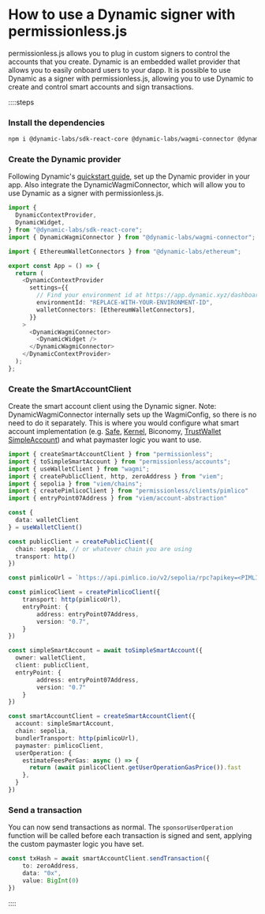 
<VersionWarning version="0.2" />

# How to use a Dynamic signer with permissionless.js

permissionless.js allows you to plug in custom signers to control the accounts that you create. Dynamic is an embedded wallet provider that allows you to easily onboard users to your dapp. It is possible to use Dynamic as a signer with permissionless.js, allowing you to use Dynamic to create and control smart accounts and sign transactions.

::::steps

### Install the dependencies

```bash
npm i @dynamic-labs/sdk-react-core @dynamic-labs/wagmi-connector @dynamic-labs/ethereum permissionless viem wagmi
```

### Create the Dynamic provider

Following Dynamic's [quickstart guide](https://docs.dynamic.xyz/quickstart), set up the Dynamic provider in your app. Also integrate the DynamicWagmiConnector, which will allow you to use Dynamic as a signer with permissionless.js.

```ts
import {
  DynamicContextProvider,
  DynamicWidget,
} from "@dynamic-labs/sdk-react-core";
import { DynamicWagmiConnector } from "@dynamic-labs/wagmi-connector";

import { EthereumWalletConnectors } from "@dynamic-labs/ethereum";

export const App = () => {
  return (
    <DynamicContextProvider
      settings={{
        // Find your environment id at https://app.dynamic.xyz/dashboard/developer
        environmentId: "REPLACE-WITH-YOUR-ENVIRONMENT-ID",
        walletConnectors: [EthereumWalletConnectors],
      }}
    >
      <DynamicWagmiConnector>
        <DynamicWidget />
      </DynamicWagmiConnector>
    </DynamicContextProvider>
  );
};
```

### Create the SmartAccountClient

Create the smart account client using the Dynamic signer. Note: DynamicWagmiConnector internally sets up the WagmiConfig, so there is no need to do it separately. This is where you would configure what smart account implementation (e.g. [Safe](/permissionless/how-to/accounts/use-safe-account), [Kernel](/permissionless/how-to/accounts/use-kernel-account), Biconomy, [TrustWallet](/permissionless/how-to/accounts/use-trustwallet-account) [SimpleAccount](/permissionless/how-to/accounts/use-simple-account)) and what paymaster logic you want to use.

```ts
import { createSmartAccountClient } from "permissionless";
import { toSimpleSmartAccount } from "permissionless/accounts";
import { useWalletClient } from "wagmi";
import { createPublicClient, http, zeroAddress } from "viem";
import { sepolia } from "viem/chains";
import { createPimlicoClient } from "permissionless/clients/pimlico"
import { entryPoint07Address } from "viem/account-abstraction"

const {
  data: walletClient
} = useWalletClient()

const publicClient = createPublicClient({
  chain: sepolia, // or whatever chain you are using
  transport: http()
})

const pimlicoUrl = `https://api.pimlico.io/v2/sepolia/rpc?apikey=<PIMLICO_API_KEY>`

const pimlicoClient = createPimlicoClient({
	transport: http(pimlicoUrl),
	entryPoint: {
		address: entryPoint07Address,
		version: "0.7",
	}
})

const simpleSmartAccount = await toSimpleSmartAccount({
  owner: walletClient,
  client: publicClient,
  entryPoint: {
		address: entryPoint07Address,
		version: "0.7"
	}
})

const smartAccountClient = createSmartAccountClient({
  account: simpleSmartAccount,
  chain: sepolia,
  bundlerTransport: http(pimlicoUrl),
  paymaster: pimlicoClient,
  userOperation: {
    estimateFeesPerGas: async () => {
      return (await pimlicoClient.getUserOperationGasPrice()).fast
    },
  }
})
```

### Send a transaction

You can now send transactions as normal. The `sponsorUserOperation` function will be called before each transaction is signed and sent, applying the custom paymaster logic you have set.

```ts
const txHash = await smartAccountClient.sendTransaction({
    to: zeroAddress,
    data: "0x",
    value: BigInt(0)
})
```

::::